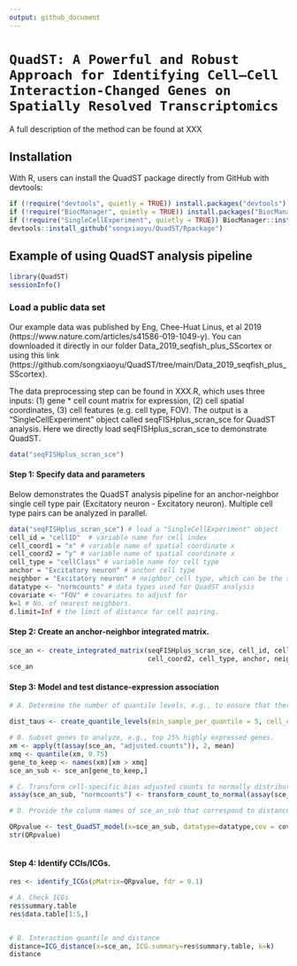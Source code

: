```yaml
---
output: github_document
---
```


# `QuadST: A Powerful and Robust Approach for Identifying Cell–Cell Interaction-Changed Genes on Spatially Resolved Transcriptomics`

A full description of the method can be found at XXX

## Installation

With R, users can install the QuadST package directly from GitHub with devtools:

```r
if (!require("devtools", quietly = TRUE)) install.packages("devtools")
if (!require("BiocManager", quietly = TRUE)) install.packages("BiocManager")
if (!require("SingleCellExperiment", quietly = TRUE)) BiocManager::install("SingleCellExperiment")
devtools::install_github("songxiaoyu/QuadST/Rpackage")
```

## Example of using QuadST analysis pipeline



```r
library(QuadST)
sessionInfo() 
```

### Load a public data set 
Our example data was published by Eng, Chee-Huat Linus, et al 2019 (https://www.nature.com/articles/s41586-019-1049-y). You can downloaded it directly in our folder Data_2019_seqfish_plus_SScortex  or  using this link (https://github.com/songxiaoyu/QuadST/tree/main/Data_2019_seqfish_plus_SScortex). 

The data preprocessing step can be found in XXX.R, which uses three inputs: (1) gene * cell count matrix for expression, (2) cell spatial coordinates, (3) cell features (e.g. cell type, FOV). The output is a  "SingleCellExperiment" object called seqFISHplus_scran_sce for QuadST analysis. Here we directly load seqFISHplus_scran_sce to demonstrate QuadST. 
```r
data("seqFISHplus_scran_sce")
```



#### Step 1: Specify data and parameters
Below demonstrates the QuadST analysis pipeline for an anchor-neighbor single cell type pair (Excitatory neuron - Excitatory neuron). Multiple cell type pairs can be analyzed in parallel.
```r
data("seqFISHplus_scran_sce") # load a "SingleCellExperiment" object
cell_id = "cellID"  # variable name for cell index
cell_coord1 = "x" # variable name of spatial coordinate x
cell_coord2 = "y" # variable name of spatial coordinate x
cell_type = "cellClass" # variable name for cell type
anchor = "Excitatory neuron" # anchor cell type
neighbor = "Excitatory neuron" # neighbor cell type, which can be the same as anchor or different. 
datatype <- "normcounts" # data types used for QuadST analysis 
covariate <- "FOV" # covariates to adjust for 
k=1 # No. of nearest neighbors. 
d.limit=Inf # the limit of distance for cell pairing. 
```

#### Step 2: Create an anchor-neighbor integrated matrix.

```r

sce_an <- create_integrated_matrix(seqFISHplus_scran_sce, cell_id, cell_coord1, 
                                   cell_coord2, cell_type, anchor, neighbor, k=k, d.limit = d.limit)
sce_an
```

#### Step 3: Model and test distance-expression association

```r
# A. Determine the number of quantile levels, e.g., to ensure that there are at least 5 samples in each quantile level.

dist_taus <- create_quantile_levels(min_sample_per_quantile = 5, cell_count = dim(sce_an)[2], max_default = 49)

# B. Subset genes to analyze, e.g., top 25% highly expressed genes.
xm <- apply(t(assay(sce_an, "adjusted.counts")), 2, mean)
xmq <- quantile(xm, 0.75)
gene_to_keep <- names(xm)[xm > xmq]
sce_an_sub <- sce_an[gene_to_keep,]

# C. Transform cell-specific bias adjusted counts to normally distributed values.
assay(sce_an_sub, "normcounts") <- transform_count_to_normal(assay(sce_an_sub, "adjusted.counts"))

# D. Provide the colunm names of sce_an_sub that correspond to distance, expression values, and covariates to be used for analysis.

QRpvalue <- test_QuadST_model(x=sce_an_sub, datatype=datatype,cov = covariate, tau = dist_taus, parallel=T)
str(QRpvalue)



```

#### Step 4: Identify CCIs/ICGs.

```r
res <- identify_ICGs(pMatrix=QRpvalue, fdr = 0.1)

# A. Check ICGs
res$summary.table
res$data.table[1:5,] 


# B. Interaction quantile and distance
distance=ICG_distance(x=sce_an, ICG.summary=res$summary.table, k=k) 
distance

```
